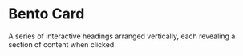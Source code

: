 # Bento Card
A series of interactive headings arranged vertically, each revealing a section of content when clicked.



